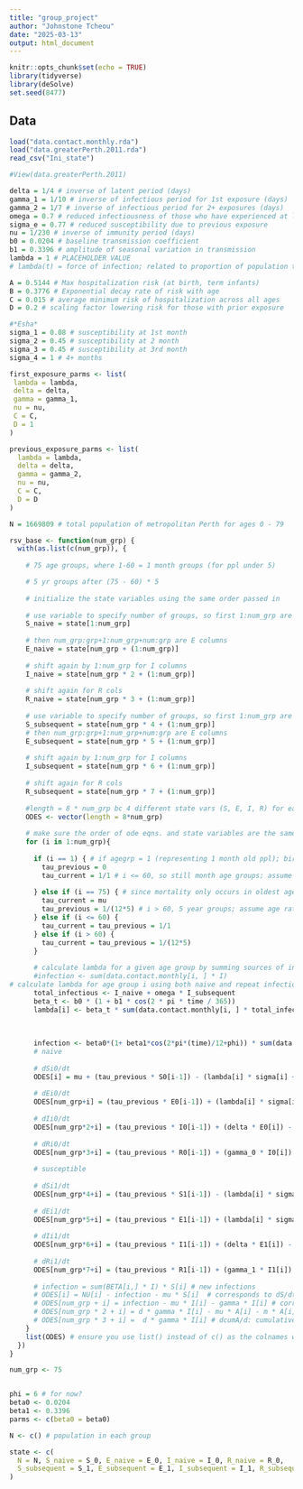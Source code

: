 ```yaml
---
title: "group_project"
author: "Johnstone Tcheou"
date: "2025-03-13"
output: html_document
---
```


```r
knitr::opts_chunk$set(echo = TRUE)
library(tidyverse)
library(deSolve)
set.seed(8477)
```

## Data

```r
load("data.contact.monthly.rda")
load("data.greaterPerth.2011.rda")
read_csv("Ini_state")
```

```r
#View(data.greaterPerth.2011)
```

```r
delta = 1/4 # inverse of latent period (days)
gamma_1 = 1/10 # inverse of infectious period for 1st exposure (days)
gamma_2 = 1/7 # inverse of infectious period for 2+ exposures (days)
omega = 0.7 # reduced infectiousness of those who have experienced at least 1 prior infection
sigma_e = 0.77 # reduced susceptibility due to previous exposure
nu = 1/230 # inverse of immunity period (days)
b0 = 0.0204 # baseline transmission coefficient
b1 = 0.3396 # amplitude of seasonal variation in transmission
lambda = 1 # PLACEHOLDER VALUE 
# lambda(t) = force of infection; related to proportion of population that is infectious and incorporates seasonally-fluctuating transmission 

A = 0.5144 # Max hospitalization risk (at birth, term infants)
B = 0.3776 # Exponential decay rate of risk with age
C = 0.015 # average minimum risk of hospitalization across all ages 
D = 0.2 # scaling factor lowering risk for those with prior exposure 

#*Esha*
sigma_1 = 0.08 # susceptibility at 1st month
sigma_2 = 0.45 # susceptibility at 2 month
sigma_3 = 0.45 # susceptibility at 3rd month
sigma_4 = 1 # 4+ months

first_exposure_parms <- list(
 lambda = lambda,
 delta = delta,
 gamma = gamma_1,
 nu = nu,
 C = C,
 D = 1
)

previous_exposure_parms <- list(
  lambda = lambda,
  delta = delta,
  gamma = gamma_2,
  nu = nu,
  C = C,
  D = D
)


```

```r

N = 1669809 # total population of metropolitan Perth for ages 0 - 79

rsv_base <- function(num_grp) {
  with(as.list(c(num_grp)), {
    
    # 75 age groups, where 1-60 = 1 month groups (for ppl under 5)

    # 5 yr groups after (75 - 60) * 5
    
    # initialize the state variables using the same order passed in
    
    # use variable to specify number of groups, so first 1:num_grp are for susceptibles
    S_naive = state[1:num_grp] 
    
    # then num_grp:grp+1:num_grp+num:grp are E columns
    E_naive = state[num_grp + (1:num_grp)]
    
    # shift again by 1:num_grp for I columns
    I_naive = state[num_grp * 2 + (1:num_grp)]
    
    # shift again for R cols
    R_naive = state[num_grp * 3 + (1:num_grp)]
    
    # use variable to specify number of groups, so first 1:num_grp are for susceptibles
    S_subsequent = state[num_grp * 4 + (1:num_grp)] 
    # then num_grp:grp+1:num_grp+num:grp are E columns
    E_subsequent = state[num_grp * 5 + (1:num_grp)]
    
    # shift again by 1:num_grp for I columns
    I_subsequent = state[num_grp * 6 + (1:num_grp)]
    
    # shift again for R cols
    R_subsequent = state[num_grp * 7 + (1:num_grp)]
    
    #length = 8 * num_grp bc 4 different state vars (S, E, I, R) for each grp (2 grps, naive and subsequent)
    ODES <- vector(length = 8*num_grp)
    
    # make sure the order of ode eqns. and state variables are the same!
    for (i in 1:num_grp){
      
      if (i == 1) { # if agegrp = 1 (representing 1 month old ppl); birth rate = mu; 0 otherwise
        tau_previous = 0 
        tau_current = 1/1 # i <= 60, so still month age groups; assume 1/1 month
        
      } else if (i == 75) { # since mortality only occurs in oldest age group, we are in closed system so mortality rate = birth rate
        tau_current = mu 
        tau_previous = 1/(12*5) # i > 60, 5 year groups; assume age rate is 1/(12 months * 5 years)
      } else if (i <= 60) {
        tau_current = tau_previous = 1/1
      } else if (i > 60) {
        tau_current = tau_previous = 1/(12*5) 
      }
      
      # calculate lambda for a given age group by summing sources of infection from transmission matrix
      #infection <- sum(data.contact.monthly[i, ] * I)
# calculate lambda for age group i using both naive and repeat infections: *Esha
      total_infectious <- I_naive + omega * I_subsequent
      beta_t <- b0 * (1 + b1 * cos(2 * pi * time / 365))
      lambda[i] <- beta_t * sum(data.contact.monthly[i, ] * total_infectious) / N
      
      
      
      infection <- beta0*(1+ beta1*cos(2*pi*(time)/12+phi)) * sum(data.contact.monthly[i, ] * (I_naive+I_subsequent)/N) 
      # naive
      
      # dSi0/dt
      ODES[i] = mu + (tau_previous * S0[i-1]) - (lambda[i] * sigma[i] + tau_current) * S0[i]
      
      # dEi0/dt
      ODES[num_grp+i] = (tau_previous * E0[i-1]) + (lambda[i] * sigma[i] * S0[i]) - (delta + tau_current) * E0[i]
      
      # dIi0/dt 
      ODES[num_grp*2+i] = (tau_previous * I0[i-1]) + (delta * E0[i]) - (gamma_0 + tau_current) * I0[i]
      
      # dRi0/dt
      ODES[num_grp*3+i] = (tau_previous * R0[i-1]) + (gamma_0 * I0[i]) - (nu + tau_current) * R0[i]
      
      # susceptible
      
      # dSi1/dt 
      ODES[num_grp*4+i] = (tau_previous * S1[i-1]) - (lambda[i] * sigma_bar[i] + tau_current) - nu(R1[i] + R0[i])
      
      # dEi1/dt
      ODES[num_grp*5+i] = (tau_previous * E1[i-1]) + (lambda[i] * sigma_bar[i] + S1[i]) - (delta + tau_current) * E1[i]
      
      # dIi1/dt
      ODES[num_grp*6+i] = (tau_previous * I1[i-1]) + (delta * E1[i]) - (gamma_1 + tau_current) * I1[i]
      
      # dRi1/dt
      ODES[num_grp*7+i] = (tau_previous * R1[i-1]) + (gamma_1 * I1[i]) - (nu + tau_current) * R1[i]
      
      # infection = sum(BETA[i,] * I) * S[i] # new infections
      # ODES[i] = NU[i] - infection - mu * S[i]  # corresponds to dS/dt chunk from one at a time coding
      # ODES[num_grp + i] = infection - mu * I[i] - gamma * I[i] # corresponds to dI/dt chunk
      # ODES[num_grp * 2 + i] = d * gamma * I[i] - mu * A[i] - m * A[i]  # corresponds to dA/dt
      # ODES[num_grp * 3 + i] =  d * gamma * I[i] # dcumA/d: cumulative incidence
    }
    list(ODES) # ensure you use list() instead of c() as the colnames will have parameter names and more intuitive 
  })
}

num_grp <- 75


phi = 6 # for now?
beta0 <- 0.0204
beta1 <- 0.3396
parms <- c(beta0 = beta0)

N <- c() # population in each group 

state <- c(
  N = N, S_naive = S_0, E_naive = E_0, I_naive = I_0, R_naive = R_0,
  S_subsequent = S_1, E_subsequent = E_1, I_subsequent = I_1, R_subsequent = R_1
)
```


